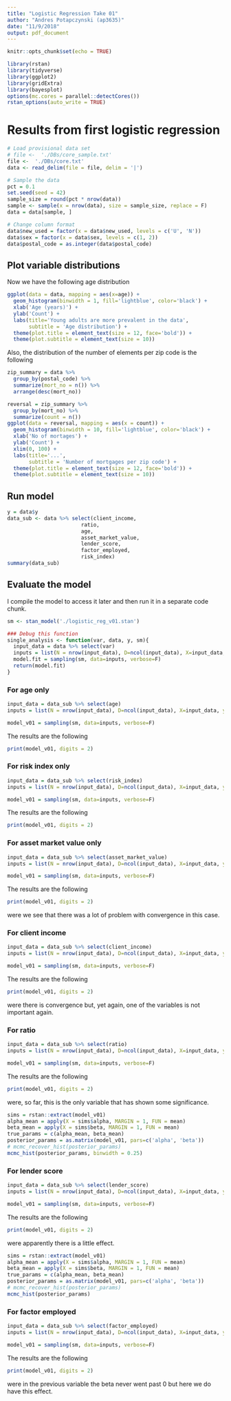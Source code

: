 ```yaml
---
title: "Logistic Regression Take 01"
author: "Andres Potapczynski (ap3635)"
date: "11/9/2018"
output: pdf_document
---
```


```r
knitr::opts_chunk$set(echo = TRUE)
```

```r
library(rstan)
library(tidyverse)
library(ggplot2)
library(gridExtra)
library(bayesplot)
options(mc.cores = parallel::detectCores())
rstan_options(auto_write = TRUE)
```


# Results from first logistic regression

```r
# Load provisional data set
# file <-  './DBs/core_sample.txt'
file <-  './DBs/core.txt'
data <- read_delim(file = file, delim = '|')

# Sample the data
pct = 0.1
set.seed(seed = 42)
sample_size = round(pct * nrow(data))
sample <- sample(x = nrow(data), size = sample_size, replace = F)
data = data[sample, ]

# Change column format
data$new_used = factor(x = data$new_used, levels = c('U', 'N'))
data$sex = factor(x = data$sex, levels = c(1, 2))
data$postal_code = as.integer(data$postal_code)
```

## Plot variable distributions

Now we have the following age distribution

```r
ggplot(data = data, mapping = aes(x=age)) +
  geom_histogram(binwidth = 1, fill='lightblue', color='black') +
  xlab('Age (years)') + 
  ylab('Count') + 
  labs(title='Young adults are more prevalent in the data', 
       subtitle = 'Age distribution') + 
  theme(plot.title = element_text(size = 12, face='bold')) + 
  theme(plot.subtitle = element_text(size = 10))
```

Also, the distribution of the number of elements per zip code is the following

```r
zip_summary = data %>% 
  group_by(postal_code) %>% 
  summarize(mort_no = n()) %>% 
  arrange(desc(mort_no))

reversal = zip_summary %>% 
  group_by(mort_no) %>% 
  summarize(count = n())
ggplot(data = reversal, mapping = aes(x = count)) +
  geom_histogram(binwidth = 10, fill='lightblue', color='black') +
  xlab('No of mortages') + 
  ylab('Count') + 
  xlim(0, 100) +
  labs(title='...', 
       subtitle = 'Number of mortgages per zip code') + 
  theme(plot.title = element_text(size = 12, face='bold')) + 
  theme(plot.subtitle = element_text(size = 10))
```

## Run model

```r
y = data$y
data_sub <- data %>% select(client_income,
                        ratio,
                        age,
                        asset_market_value,
                        lender_score,
                        factor_employed,
                        risk_index)
summary(data_sub)
```

## Evaluate the model

I compile the model to access it later and then run it in a separate code chunk.

```r
sm <- stan_model('./logistic_reg_v01.stan')
```


```r
### Debug this function
single_analysis <- function(var, data, y, sm){
  input_data = data %>% select(var)
  inputs = list(N = nrow(input_data), D=ncol(input_data), X=input_data, y=y)
  model.fit = sampling(sm, data=inputs, verbose=F)
  return(model.fit)
}
```


### For age only

```r
input_data = data_sub %>% select(age)
inputs = list(N = nrow(input_data), D=ncol(input_data), X=input_data, y=y)
```

```r
model_v01 = sampling(sm, data=inputs, verbose=F)
```

The results are the following
```r
print(model_v01, digits = 2)
```

### For risk index only

```r
input_data = data_sub %>% select(risk_index)
inputs = list(N = nrow(input_data), D=ncol(input_data), X=input_data, y=y)
```

```r
model_v01 = sampling(sm, data=inputs, verbose=F)
```

The results are the following
```r
print(model_v01, digits = 2)
```

### For asset market value only

```r
input_data = data_sub %>% select(asset_market_value)
inputs = list(N = nrow(input_data), D=ncol(input_data), X=input_data, y=y)
```

```r
model_v01 = sampling(sm, data=inputs, verbose=F)
```

The results are the following
```r
print(model_v01, digits = 2)
```

were we see that there was a lot of problem with convergence in this case.

### For client income

```r
input_data = data_sub %>% select(client_income)
inputs = list(N = nrow(input_data), D=ncol(input_data), X=input_data, y=y)
```

```r
model_v01 = sampling(sm, data=inputs, verbose=F)
```

The results are the following
```r
print(model_v01, digits = 2)
```

were there is convergence but, yet again, one of the variables is not important again.

### For ratio

```r
input_data = data_sub %>% select(ratio)
inputs = list(N = nrow(input_data), D=ncol(input_data), X=input_data, y=y)
```

```r
model_v01 = sampling(sm, data=inputs, verbose=F)
```

The results are the following
```r
print(model_v01, digits = 2)
```

were, so far, this is the only variable that has shown some significance.

```r
sims = rstan::extract(model_v01)
alpha_mean = apply(X = sims$alpha, MARGIN = 1, FUN = mean)
beta_mean = apply(X = sims$beta, MARGIN = 1, FUN = mean)
true_params = c(alpha_mean, beta_mean)
posterior_params = as.matrix(model_v01, pars=c('alpha', 'beta'))
# mcmc_recover_hist(posterior_params)
mcmc_hist(posterior_params, binwidth = 0.25)
```


### For lender score

```r
input_data = data_sub %>% select(lender_score)
inputs = list(N = nrow(input_data), D=ncol(input_data), X=input_data, y=y)
```

```r
model_v01 = sampling(sm, data=inputs, verbose=F)
```

The results are the following
```r
print(model_v01, digits = 2)
```

were apparently there is a little effect.

```r
sims = rstan::extract(model_v01)
alpha_mean = apply(X = sims$alpha, MARGIN = 1, FUN = mean)
beta_mean = apply(X = sims$beta, MARGIN = 1, FUN = mean)
true_params = c(alpha_mean, beta_mean)
posterior_params = as.matrix(model_v01, pars=c('alpha', 'beta'))
# mcmc_recover_hist(posterior_params)
mcmc_hist(posterior_params)
```

### For factor employed

```r
input_data = data_sub %>% select(factor_employed)
inputs = list(N = nrow(input_data), D=ncol(input_data), X=input_data, y=y)
```

```r
model_v01 = sampling(sm, data=inputs, verbose=F)
```

The results are the following
```r
print(model_v01, digits = 2)
```

were in the previous variable the beta never went past 0 but here we do have this effect.

###

